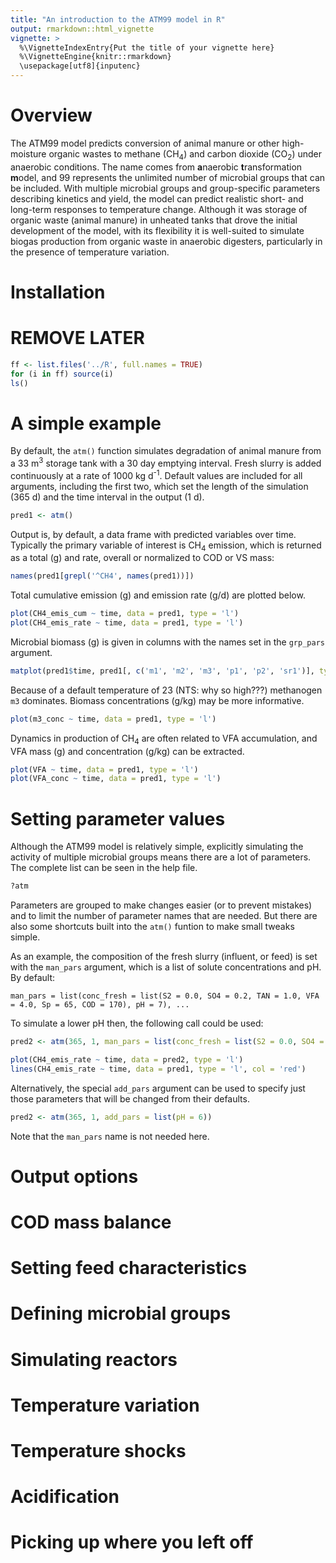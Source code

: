 ```yaml
---
title: "An introduction to the ATM99 model in R"
output: rmarkdown::html_vignette
vignette: >
  %\VignetteIndexEntry{Put the title of your vignette here}
  %\VignetteEngine{knitr::rmarkdown}
  \usepackage[utf8]{inputenc}
---
```


# Overview
The ATM99 model predicts conversion of animal manure or other high-moisture organic wastes to methane (CH~4~) and carbon dioxide (CO~2~) under anaerobic conditions.
The name comes from **a**naerobic **t**ransformation **m**odel, and 99 represents the unlimited number of microbial groups that can be included. 
With multiple microbial groups and group-specific parameters describing kinetics and yield, the model can predict realistic short- and long-term responses to temperature change.
Although it was storage of organic waste (animal manure) in unheated tanks that drove the initial development of the model, with its flexibility it is well-suited to simulate biogas production from organic waste in anaerobic digesters, particularly in the presence of temperature variation.

# Installation

# REMOVE LATER
```r
ff <- list.files('../R', full.names = TRUE)
for (i in ff) source(i)
ls()
```

# A simple example
By default, the `atm()` function simulates degradation of animal manure from a 33 m^3^ storage tank with a 30 day emptying interval.
Fresh slurry is added continuously at a rate of 1000 kg d^-1^.
Default values are included for all arguments, including the first two, which set the length of the simulation (365 d) and the time interval in the output (1 d).

```r
pred1 <- atm()
```

Output is, by default, a data frame with predicted variables over time.
Typically the primary variable of interest is CH~4~ emission, which is returned as a total (g) and rate, overall or normalized to COD or VS mass:

```r
names(pred1[grepl('^CH4', names(pred1))])
```

Total cumulative emission (g) and emission rate (g/d) are plotted below.

```r
plot(CH4_emis_cum ~ time, data = pred1, type = 'l')
plot(CH4_emis_rate ~ time, data = pred1, type = 'l')
```

Microbial biomass (g) is given in columns with the names set in the `grp_pars` argument.

```r
matplot(pred1$time, pred1[, c('m1', 'm2', 'm3', 'p1', 'p2', 'sr1')], type = 'l')
```

Because of a default temperature of 23 (NTS: why so high???) methanogen `m3` dominates.
Biomass concentrations (g/kg) may be more informative.

```r
plot(m3_conc ~ time, data = pred1, type = 'l')
```

Dynamics in production of CH~4~ are often related to VFA accumulation, and VFA mass (g) and concentration (g/kg) can be extracted.

```r
plot(VFA ~ time, data = pred1, type = 'l')
plot(VFA_conc ~ time, data = pred1, type = 'l')
```

# Setting parameter values
Although the ATM99 model is relatively simple, explicitly simulating the activity of multiple microbial groups means there are a lot of parameters. 
The complete list can be seen in the help file.

```r
?atm
```

Parameters are grouped to make changes easier (or to prevent mistakes) and to limit the number of parameter names that are needed.
But there are also some shortcuts built into the `atm()` funtion to make small tweaks simple.

As an example, the composition of the fresh slurry (influent, or feed) is set with the `man_pars` argument, which is a list of solute concentrations and pH.
By default:
```
man_pars = list(conc_fresh = list(S2 = 0.0, SO4 = 0.2, TAN = 1.0, VFA = 4.0, Sp = 65, COD = 170), pH = 7), ...
```
To simulate a lower pH then, the following call could be used:

```r
pred2 <- atm(365, 1, man_pars = list(conc_fresh = list(S2 = 0.0, SO4 = 0.2, TAN = 1.0, VFA = 4.0, Sp = 65, COD = 170), pH = 6))
```

```r
plot(CH4_emis_rate ~ time, data = pred2, type = 'l')
lines(CH4_emis_rate ~ time, data = pred1, type = 'l', col = 'red')
```

Alternatively, the special `add_pars` argument can be used to specify just those parameters that will be changed from their defaults.

```r
pred2 <- atm(365, 1, add_pars = list(pH = 6))
```

Note that the `man_pars` name is not needed here.




# Output options

# COD mass balance

# Setting feed characteristics

# Defining microbial groups

# Simulating reactors

# Temperature variation

# Temperature shocks

# Acidification

# Picking up where you left off

# 


